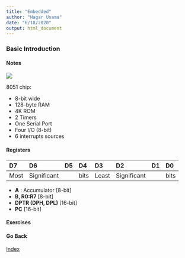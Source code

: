 ```yaml
---
title: "Embedded"
author: "Hagar Usama"
date: "6/18/2020"
output: html_document
---
```


### Basic Introduction {.tabset}

#### Notes

<img src="images/8051_intro.jpg">

8051 chip:

* 8-bit wide
* 128-byte RAM
* 4K ROM
* 2 Timers
* One Serial Port
* Four I/O (8-bit)
* 6 interrupts sources


#### Registers
|D7|D6|D5|D4|D3|D2|D1|D0|
|:----|:----|:----|:----|:----|:----|:----|:----|
| Most| Significant||bits | Least|Significant||bits|

* **A** : Accumulator [8-bit]
* **B, R0:R7** [8-bit]
* **DPTR (DPH, DPL)** [16-bit]
* **PC** [16-bit]

#### Exercises

#### Go Back

<a href="../index.html">Index</a>

##
